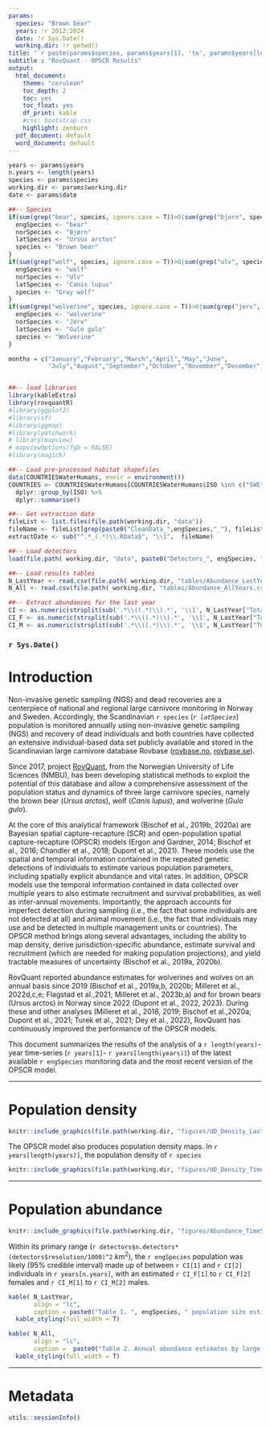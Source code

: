```yaml
---
params:
  species: "Brown bear"
  years: !r 2012:2024
  date: !r Sys.Date()   
  working.dir: !r getwd()
title: "`r paste(params$species, params$years[1], 'to', params$years[length(params$years)])`"
subtitle : "RovQuant - OPSCR Results"
output:
  html_document: 
    theme: "cerulean" 
    toc_depth: 2
    toc: yes
    toc_float: yes
    df_print: kable
    #css: bootstrap.css
    highlight: zenburn
  pdf_document: default
  word_document: default
---
```



```r
years <- params$years
n.years <- length(years)
species <- params$species
working.dir <- params$working.dir
date <- params$date

##-- Species
if(sum(grep("bear", species, ignore.case = T))>0|sum(grep("bjorn", species, ignore.case = T))>0){
  engSpecies <- "bear"
  norSpecies <- "Bjørn"
  latSpecies <- "Ursus arctos"
  species <- "Brown bear"
}
if(sum(grep("wolf", species, ignore.case = T))>0|sum(grep("ulv", species, ignore.case = T))>0){
  engSpecies <- "wolf"
  norSpecies <- "Ulv"
  latSpecies <- "Canis lupus"
  species <- "Gray wolf"
}
if(sum(grep("wolverine", species, ignore.case = T))>0|sum(grep("jerv", species, ignore.case = T))>0){
  engSpecies <- "wolverine"
  norSpecies <- "Jerv"
  latSpecies <- "Gulo gulo"
  species <- "Wolverine"
}

months = c("January","February","March","April","May","June",
           "July","August","September","October","November","December")


##-- load libraries
library(kableExtra)
library(rovquantR)
#library(ggplot2)
#library(sf)
#library(ggmap)
#library(patchwork)
# library(mapview)
# mapviewOptions(fgb = FALSE)
#library(magick)

##-- Load pre-processed habitat shapefiles
data(COUNTRIESWaterHumans, envir = environment()) 
COUNTRIES <- COUNTRIESWaterHumans[COUNTRIESWaterHumans$ISO %in% c("SWE","NOR"), ] %>%
  dplyr::group_by(ISO) %>%
  dplyr::summarise()

##-- Get extraction date
fileList <- list.files(file.path(working.dir, "data")) 
fileName <- fileList[grep(paste0("CleanData_",engSpecies,"_"), fileList)]
extractDate <- sub("^.*_(.*)\\.RData$", "\\1",  fileName)

##-- Load detectors
load(file.path( working.dir, "data", paste0("Detectors_", engSpecies, "_", date, ".RData")))

##-- Load results tables
N_LastYear <- read.csv(file.path( working.dir, "tables/Abundance_LastYearPerSex.csv"), check.names = F, row.names = 1)
N_All <- read.csv(file.path( working.dir, "tables/Abundance_AllYears.csv"),check.names = F, row.names = 1)

##-- Extract abundances for the last year
CI <- as.numeric(strsplit(sub('.*\\((.*)\\).*', '\\1', N_LastYear["Total","Total"]), "-")[[1]])
CI_F <- as.numeric(strsplit(sub('.*\\((.*)\\).*', '\\1', N_LastYear["Total","Females"]), "-")[[1]])
CI_M <- as.numeric(strsplit(sub('.*\\((.*)\\).*', '\\1', N_LastYear["Total","Males"]), "-")[[1]])
```

### `r Sys.Date()`


# Introduction

Non-invasive genetic sampling (NGS) and dead recoveries are a centerpiece of national and regional large carnivore monitoring in Norway and Sweden. Accordingly, the Scandinavian `r species` (*`r latSpecies`*) population is monitored annually using non-invasive genetic sampling (NGS) and recovery of dead individuals and both countries have collected an extensive individual-based data set publicly available and stored in the Scandinavian large carnivore database Rovbase ([rovbase.no](https://www.rovbase.no/), [rovbase.se](https://www.rovbase.se/)).

Since 2017, project [RovQuant](https://www.nmbu.no/en/projects/rovquant), from the Norwegian University of Life Sciences (NMBU), has been developing statistical methods to exploit the potential of this database and allow a comprehensive assessment of the population status and dynamics of three large carnivore species, namely the brown bear (*Ursus arctos*), wolf (*Canis lupus*), and wolverine (*Gulo gulo*). 

At the core of this analytical framework (Bischof et al., 2019b, 2020a) are Bayesian spatial capture-recapture (SCR) and open-population spatial capture-recapture (OPSCR) models (Ergon and Gardner, 2014; Bischof et al., 2016; Chandler et al., 2018; Dupont et al., 2021). These models use the spatial and temporal information contained in the repeated genetic detections of individuals to estimate various population parameters, including spatially explicit abundance and vital rates. In addition, OPSCR models use the temporal information contained in data collected over multiple years to also estimate recruitment and survival probabilities, as well as inter-annual movements. Importantly, the approach accounts for imperfect detection during sampling (i.e., the fact that some individuals are not detected at all) and animal movement (i.e., the fact that individuals may use and be detected in multiple management units or countries). The OPSCR method brings along several advantages, including the ability to map density, derive jurisdiction-specific abundance, estimate survival and recruitment (which are needed for making population projections), and yield tractable measures of uncertainty (Bischof et al., 2019a, 2020b).

RovQuant reported abundance estimates for wolverines and wolves on an annual basis since 2019 (Bischof et al., 2019a,b, 2020b; Milleret et al., 2022d,c,e; Flagstad et al.,2021; Milleret et al., 2023b,a) and for brown bears (Ursus arctos) in Norway since 2022 (Dupont et al., 2022, 2023). During these and other analyses (Milleret et al., 2018, 2019; Bischof et al.,2020a; Dupont et al., 2021; Turek et al., 2021; Dey et al., 2022), RovQuant has continuously improved the performance of the OPSCR models.

This document summarizes the results of the analysis of a `r length(years)`-year time-series (`r years[1]`- `r years[length(years)]`) of the latest available `r engSpecies` monitoring data and the most recent version of the OPSCR model. 

------------------------------------------------------------------------


# Population density


```r
knitr::include_graphics(file.path(working.dir, "figures/UD_Density_LastYear.png"))
```

The OPSCR model also produces population density maps. In `r years[length(years)]`, the population density of `r species`

```r
knitr::include_graphics(file.path(working.dir, "figures/UD_Density_TimeSeries.png"))
```

------------------------------------------------------------------------


# Population abundance

```r
knitr::include_graphics(file.path(working.dir, "figures/Abundance_TimeSeries.png"))
```

Within its primary range (`r detectors$n.detectors*(detectors$resolution/1000)^2` $km^{2}$), the `r engSpecies` population was likely (95% credible interval) made up of between `r CI[1]` and `r CI[2]` individuals in `r years[n.years]`, with an estimated `r CI_F[1]` to `r CI_F[2]` females and `r CI_M[1]` to `r CI_M[2]` males.

```r
kable( N_LastYear, 
       align = "lc",
       caption = paste0("Table 1. ", engSpecies, " population size estimates in ", years[n.years]," by sex and large carnivore management region within the main population range. Only management units that are within or that intersect the study area are included in the table. Readers should focus on the 95% credible interval provided in parentheses as these - unlike mean values - convey uncertainty inherent in abundance estimates. Numbers are based on estimated AC locations. Combined female-male estimates were obtained by joining sex-specific posterior distributions. Rounding may result in small deviations between total estimates and the sum of the estimates for constituent regions.")) %>%
  kable_styling(full_width = T)
```

```r
kable( N_All, 
       align = "lc",
       caption =  paste0("Table 2. Annual abundance estimates by large carnivore management regions. Estimates are based on activity center locations estimated by the open-population spatial capture-recapture (OPSCR) model. Credible intervals (95%) are shown in parentheses. Small deviations between the total estimate and the sum of abundance estimates from the constituent subregions may arise due to rounding.")) %>%
  kable_styling(full_width = T)
```



------------------------------------------------------------------------

# Metadata

```r
utils::sessionInfo()
```
